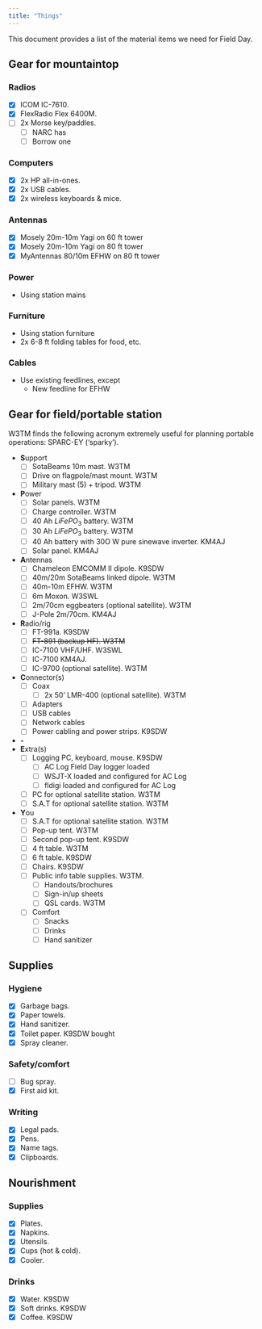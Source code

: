 ```yaml
---
title: "Things"
---
```


This document provides a list of the material items we need for Field Day.

## Gear for mountaintop

### Radios

- [x] ICOM IC-7610.
- [x] FlexRadio Flex 6400M. 
- [ ] 2x Morse key/paddles.
  - [ ] NARC has
  - [ ] Borrow one

### Computers

- [X] 2x HP all-in-ones. 
- [X] 2x USB cables. 
- [X] 2x wireless keyboards & mice. 
<!-- - [ ] 2x mousepads. -->

### Antennas

- [x] Mosely 20m-10m Yagi on 60 ft tower
- [x] Mosely 20m-10m Yagi on 80 ft tower
- [x] MyAntennas 80/10m EFHW on 80 ft tower

### Power

- Using station mains

<!-- *Presuming operation from generator and mains at pavilion.* -->

<!-- - [ ] 2x Astron 12 V power supplies. -->
<!--     - Bring power for bonus VHF+ station? [W3SWL](people.qmd#W3SWL)?. -->
<!-- - [ ] 3x power strips. NARC or BUY. -->
<!-- - [ ] Extension cords. NARC or BUY. -->
<!-- - [ ] Generator. BORROW. [W3TM](people.qmd#W3TM) to ask Dan K9SDW. -->
<!--     - [ ] Fuel. -->

### Furniture

- Using station furniture
- 2x 6-8 ft folding tables for food, etc.

<!-- - [ ] 8x folding tables. NARC. -->
<!-- - [ ] 6-8x rolling chairs. NARC. -->
<!-- - [ ] 2x pop-up tents. BORROW. W3EDP? -->
<!-- - [ ] 3x table-top shelves. NARC.  -->

### Cables

- Use existing feedlines, except
  - New feedline for EFHW

## Gear for field/portable station

W3TM finds the following acronym extremely useful for planning portable operations: SPARC-EY ('sparky').

- **S**upport
  - [ ] SotaBeams 10m mast. W3TM
  - [ ] Drive on flagpole/mast mount. W3TM
  - [ ] Military mast (5) + tripod. W3TM
- **P**ower
  - [ ] Solar panels. W3TM
  - [ ] Charge controller. W3TM
  - [ ] 40 Ah $LiFePO_3$ battery. W3TM
  - [ ] 30 Ah $LiFePO_3$ battery. W3TM
  - [ ] 40 Ah battery with 30O W pure sinewave inverter. KM4AJ
  - [ ] Solar panel. KM4AJ
- **A**ntennas
  - [ ] Chameleon EMCOMM II dipole. K9SDW
  - [ ] 40m/20m SotaBeams linked dipole. W3TM
  - [ ] 40m-10m EFHW. W3TM
  - [ ] 6m Moxon. W3SWL
  - [ ] 2m/70cm eggbeaters (optional satellite). W3TM
  - [ ] J-Pole 2m/70cm. KM4AJ
- **R**adio/rig
  - [ ] FT-991a. K9SDW
  - [ ] ~~FT-891 (backup HF). W3TM~~
  - [ ] IC-7100 VHF/UHF. W3SWL
  - [ ] IC-7100 KM4AJ.
  - [ ] IC-9700 (optional satellite). W3TM
- **C**onnector(s)
  - [ ] Coax
    - [ ] 2x 50' LMR-400 (optional satellite). W3TM
  - [ ] Adapters
  - [ ] USB cables
  - [ ] Network cables
  - [ ] Power cabling and power strips. K9SDW
- **-**
- **E**xtra(s)
  - [ ] Logging PC, keyboard, mouse. K9SDW
      - [ ] AC Log Field Day logger loaded
      - [ ] WSJT-X loaded and configured for AC Log
      - [ ] fldigi loaded and configured for AC Log
  - [ ] PC for optional satellite station. W3TM
  - [ ] S.A.T for optional satellite station. W3TM
- **Y**ou
  - [ ] S.A.T for optional satellite station. W3TM
  - [ ] Pop-up tent. W3TM
  - [ ] Second pop-up tent. K9SDW
  - [ ] 4 ft table. W3TM
  - [ ] 6 ft table. K9SDW
  - [ ] Chairs. K9SDW
  - [ ] Public info table supplies. W3TM.
    - [ ] Handouts/brochures
    - [ ] Sign-in/up sheets
    - [ ] QSL cards. W3TM
  - [ ] Comfort
    - [ ] Snacks
    - [ ] Drinks
    - [ ] Hand sanitizer

## Supplies

### Hygiene

- [x] Garbage bags.
- [x] Paper towels. 
- [x] Hand sanitizer.
- [x] Toilet paper. K9SDW bought
- [x] Spray cleaner.

### Safety/comfort

- [ ] Bug spray.
- [x] First aid kit.

### Writing

- [x] Legal pads.  
- [x] Pens.
- [x] Name tags.
- [x] Clipboards.

## Nourishment

### Supplies

- [x] Plates. 
- [x] Napkins.
- [x] Utensils.
- [x] Cups (hot & cold). 
- [x] Cooler.

### Drinks

- [x] Water. K9SDW
- [x] Soft drinks. K9SDW
- [x] Coffee. K9SDW
